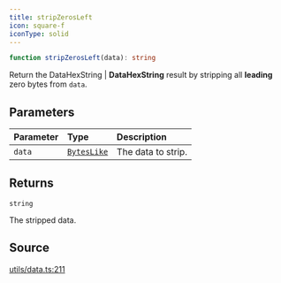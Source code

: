 ```yaml
---
title: stripZerosLeft
icon: square-f
iconType: solid
---
```


```ts
function stripZerosLeft(data): string
```

Return the DataHexString | **DataHexString** result by stripping all **leading** zero bytes from `data`.

## Parameters

| Parameter | Type | Description |
| :------ | :------ | :------ |
| `data` | [`BytesLike`](/sdk/content/type-aliases/BytesLike) | The data to strip. |

## Returns

`string`

The stripped data.

## Source

[utils/data.ts:211](https://github.com/dominant-strategies/quais.js/blob/ec36c527e0c48b8636096bd53c4af25f72470629/src/utils/data.ts#L211)
